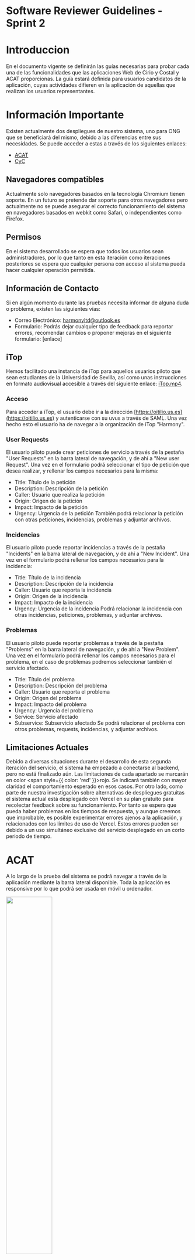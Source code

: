 # Software Reviewer Guidelines - Sprint 2

# Introduccion

En el documento vigente se definirán las guías necesarias para probar cada una de las funcionalidades que las aplicaciones Web de Cirio y Costal y ACAT proporcionas. La guía estará definida para usuarios candidatos de la aplicación, cuyas actividades difieren en la aplicación de aquellas que realizan los usuarios representantes.

# Información Importante

Existen actualmente dos despliegues de nuestro sistema, uno para ONG que se beneficiará del mismo, debido a las diferencias entre sus necesidades. Se puede acceder a estas a través de los siguientes enlaces:
- [ACAT](https://frontend-acat-sprint-2.vercel.app)
- [CyC](https://frontend-cyc-sprint2.vercel.app/)

## Navegadores compatibles
Actualmente solo navegadores basados en la tecnología Chromium tienen soporte. En un futuro se pretende dar soporte para otros navegadores pero actualmente no se puede asegurar el correcto funcionamiento del sistema en navegadores basados en webkit como Safari, o independientes como Firefox.

## Permisos
En el sistema desarrollado se espera que todos los usuarios sean administradores, por lo que tanto en esta iteración como iteraciones posteriores se espera que cualquier persona con acceso al sistema pueda hacer cualquier operación permitida.

## Información de Contacto
Si en algún momento durante las pruebas necesita informar de alguna duda o problema, existen las siguientes vías:
- Correo Electrónico: harmonyltd@outlook.es
- Formulario: Podrás dejar cualquier tipo de feedback para reportar errores, recomendar cambios o proponer mejoras en el siguiente formulario: [enlace]

## iTop
Hemos facilitado una instancia de iTop para aquellos usuarios piloto que sean estudiantes de la Universidad de Sevilla, así como unas instrucciones en formato audiovisual accesible a través del siguiente enlace: [iTop.mp4](/docs/Tutoriales/iTop).

### Acceso
Para acceder a iTop, el usuario debe ir a la dirección [https://oitilio.us.es](https://oitilio.us.es) y autenticarse con su uvus a través de SAML. Una vez hecho esto el usuario ha de navegar a la organización de iTop "Harmony".

### User Requests
El usuario piloto puede crear peticiones de servicio a través de la pestaña "User Requests" en la barra lateral de navegación, y de ahí a "New user Request". Una vez en el formulario podrá seleccionar el tipo de petición que desea realizar, y rellenar los campos necesarios para la misma:
- Title: Título de la petición
- Description: Descripción de la petición
- Caller: Usuario que realiza la petición
- Origin: Origen de la petición
- Impact: Impacto de la petición
- Urgency: Urgencia de la petición
También podrá relacionar la petición con otras peticiones, incidencias, problemas y adjuntar archivos.

### Incidencias
El usuario piloto puede reportar incidencias a través de la pestaña "Incidents" en la barra lateral de navegación, y de ahí a "New Incident". Una vez en el formulario podrá rellenar los campos necesarios para la incidencia:
- Title: Título de la incidencia
- Description: Descripción de la incidencia
- Caller: Usuario que reporta la incidencia
- Origin: Origen de la incidencia
- Impact: Impacto de la incidencia
- Urgency: Urgencia de la incidencia
Podrá relacionar la incidencia con otras incidencias, peticiones, problemas, y adjuntar archivos.

### Problemas
El usuario piloto puede reportar problemas a través de la pestaña "Problems" en la barra lateral de navegación, y de ahí a "New Problem". Una vez en el formulario podrá rellenar los campos necesarios para el problema, en el caso de problemas podremos seleccionar también el servicio afectado.
- Title: Título del problema
- Description: Descripción del problema
- Caller: Usuario que reporta el problema
- Origin: Origen del problema
- Impact: Impacto del problema
- Urgency: Urgencia del problema
- Service: Servicio afectado
- Subservice: Subservicio afectado
Se podrá relacionar el problema con otros problemas, requests, incidencias, y adjuntar archivos.

## Limitaciones Actuales
Debido a diversas situaciones durante el desarrollo de esta segunda iteración del servicio, el sistema ha empezado a conectarse al backend, pero no está finalizado aún. Las limitaciones de cada apartado se marcarán en color <span style={{ color: 'red' }}>rojo</span>. Se indicará también con mayor claridad el comportamiento esperado en esos casos.
Por otro lado, como parte de nuestra investigación sobre alternativas de despliegues gratuitas el sistema actual está desplegado con Vercel en su plan gratuito para recolectar feedback sobre su funcionamiento. Por tanto se espera que pueda haber problemas en los tiempos de respuesta, y aunque creemos que improbable, es posible experimentar errores ajenos a la aplicación, y relacionados con los límites de uso de Vercel. Estos errores pueden ser debido a un uso simultáneo exclusivo del servicio desplegado en un corto periodo de tiempo.

# ACAT
A lo largo de la prueba del sistema se podrá navegar a través de la aplicación mediante la barra lateral disponible. Toda la aplicación es responsive por lo que podrá ser usada en móvil u ordenador.

<img src="/img/usermanual/sprint2/acat-sidebar.png" height="50%"/>

## Login
Para usar la aplicación es necesario iniciar sesión, por tanto esta página será la primera con la que te encuentres en el sistema. No existe desde este punto ningún enlace a un registro ya que en nuestro sistema un usuario solo puede ser creado por otro, y por tanto alguien externo al sistema no podrá acceder de ninguna manera.

<img src="/img/usermanual/sprint2/acat-login.png" height="50%"/>

Para iniciar sesión puede rellenar el siguiente formulario con sus credenciales (usuario: aruiz_acat, contraseña: aruiz123.), y avanzar a la siguiente vista.

## Listado de Beneficiarios

Los beneficiarios de ACAT son las personas que reciben los servicios de esta ONG. Desde este listado podemos ver sus nombres, número de citas totales, edad y si el servicio que tenían que proporcionarles está finalizado.

<img src="/img/usermanual/sprint2/acat-beneficiarios.png" height="50%"/>

También podemos ver un listado de los beneficiarios finalizados.

<img src="/img/usermanual/sprint2/acat-finalizados.png" height="50%"/>

Haciendo click en uno de estos beneficiarios nos llevaŕa a los detalles del mismo.

## Exportar

En los distintos listados veremos estos botones de importar y exportar datos en relación a los listados que se muestran en pantalla. A través de estos podremos descargar o subir* los datos correspondientes al tipo de entidad que se muestra.

<img src="/img/usermanual/sprint2/acat-export.png" height="50%"/>

**Disclaimers:**
- <span style={{ color: 'red' }}>*La acción de importar no está implementada actualmente, por tanto el comportamiento esperado es un mensaje de error.</span>.

## Detalles de Beneficiario

<img src="/img/usermanual/sprint2/acat-beneficiariodetalle.png" height="50%"/>

Desde esta vista podremos editar, finalizar o eliminar un beneficiario con los controles arriba a la derecha.

<img src="/img/usermanual/sprint2/acat-beneficiarioedit.png" height="50%"/>
<img src="/img/usermanual/sprint2/acat-beneficiariodelete.png" height="50%"/>

**Disclaimers:**
- <span style={{ color: 'red' }}>Al hacer click en “Nueva intervención” nada deberá ocurrir, pues no está implementada esta feature desde esta vista.</span>
- <span style={{ color: 'red' }}>El panel derecho, actualmente vacío, existe para en un futuro enseñar las intervenciones asociadas a un beneficiario.</span>

## Dar de Alta

De vuelta al listado de beneficiarios, podemos hacer click en el botón de Dar de alta en la esquina superior derecha para acceder al formulario de alta de un beneficiario.

<img src="/img/usermanual/sprint2/acat-beneficiarioform.png" height="50%"/>

A través de este formulario podemos añadir la información de un beneficiario y registrarlo en el sistema.

**Disclaimers:**
- <span style={{ color: 'red' }}>El número de teléfono puede ser cualquier número entre 1 y 15 caracteres o nulo.</span>
- <span style={{ color: 'red' }}>El “Sexo” ha de ser “Man” o “Woman”. Por un error de diseño se ha dejado como entrada libre, algo que será corregido en un futuro.</span>
- <span style={{ color: 'red' }}>Las validaciones de campos no están implementadas en este modal. Si hay algún error desde backend el comportamiento esperado es un mensaje desde el navegador que diga que ha habido un error.</span>

## Listado de Intervenciones

Las intervenciones de ACAT son las los servicios que provee ACAT a sus beneficiarios, y registran el quién, cuándo y qué de una intervención.

<img src="/img/usermanual/sprint2/acat-intervenciones.png" height="50%"/>

Haciendo click en uno de estos beneficiarios nos llevaŕa a los detalles del mismo.

<img src="/img/usermanual/sprint2/acat-intervenciondetalle.png" height="50%"/>

Haciendo click en una de estas tarjetas nos mostrará un modal con los detalles de esta intervención.

Con los controles de la esquina superior derecha de la carta, podemos editar y eliminar una intervención.

**Disclaimers:**
- <span style={{ color: 'red' }}>Si la observación de una intervención se elimina no se actualizará correctamente. Este es un error conocido y será resuelto en futuros despliegues.</span>

## Crear Intervención

A través del botón “Crear Intervención” podemos acceder al siguiente formulario y rellenarlo con los datos del beneficiario, tipo de atención, fecha, técnico, motivo y observaciones.

<img src="/img/usermanual/sprint2/acat-intervencionform.png" height="50%"/>

**Disclaimers:**
- <span style={{ color: 'red' }}>Las validaciones de campos no están implementadas en este modal. Si hay algún error desde backend el comportamiento esperado es un mensaje desde el navegador que diga que ha habido un error.</span>

## Listar Usuarios

La última entidad de este sistema son los usuarios. A través del listado se pueden observar los distintos usuarios con acceso al sistema. Hacer click en cualquiera de ellos nos llevará a sus detalles.

<img src="/img/usermanual/sprint2/usuarios.png" height="50%"/>

## Detalles de Usuario

Desde los detalles de un usuario se podrán editar sus campos, incluido la contraseña.

<img src="/img/usermanual/sprint2/usuariodetalle.png" height="50%"/>

<img src="/img/usermanual/sprint2/usuarioedit.png" height="50%"/>

**Disclaimers:**
- <span style={{ color: 'red' }}>Actualmente existe un error conocido en el que al actualizar el usuario si no cambiamos el usuario y el email dará un error de que estos ya existen. Si cambiamos ambos debería funcionar.</span>

## Crear Usuario

En nuestro sistema un usuario existente podrá añadir nuevos usuarios al sistema accediendo a un formulario a través de la barra lateral de navegación.

<img src="/img/usermanual/sprint2/usuarioform.png" height="50%"/>

**Disclaimers:**
- <span style={{ color: 'red' }}>Las validaciones de campos no están implementadas en este modal. Si hay algún error desde backend el comportamiento esperado es un mensaje desde el navegador que diga que ha habido un error.</span>

## Cambiar/Restaurar Contraseña

Nuestro sistema permite a un usuario cambiar su contraseña a través de lo que se conoce como un código de 2FA. Si uno navega al apartado “Cambiar Contraseña” del menú lateral verá un botón para generar un código QR. Si se ha generado un código con anterioridad, este se sobreescribirá con el nuevo, de modo que sólo exista a la vez un código de doble factor.

<img src="/img/usermanual/sprint2/restaurar.png" height="50%"/>

Una vez generado el QR se puede escanear con una aplicación de 2FA, como Google Authenticator.

Si se nos olvida la contraseña podremos hacer click en el botón “¿Has olvidado tu contraseña?”.

<img src="/img/usermanual/sprint2/acat-login.png" height="50%"/>

<img src="/img/usermanual/sprint2/cambiarcontr.png" height="50%"/>

# Cirio y Costal

A lo largo de la prueba del sistema se podrá navegar a través de la aplicación mediante la barra lateral disponible. El sistema es responsive por lo que podrá ser utilizado tanto en dispositivos móviles como de escritorio.

<img src="/img/usermanual/sprint2/cyc-sidebar.png" height="50%"/>

## Login

Para usar la aplicación es necesario iniciar sesión, por tanto esta página será la primera con la que te encuentres en el sistema. No existe desde este punto ningún enlace a un registro ya que en nuestro sistema un usuario solo puede ser creado por otro, y por tanto alguien externo al sistema no podrá acceder de ninguna manera.

<img src="/img/usermanual/sprint2/cyc-home.png" height="50%"/>

Para iniciar sesión puede rellenar el siguiente formulario con sus credenciales (usuario: aruiz_cyc, contraseña: aruiz123.), y avanzar a la siguiente vista.

## Listado de Familias

Las familias de Cirio y Costal son las personas que reciben los servicios de esta ONG. Desde este listado podemos ver su primer apellido, el número de entregas pendientes y si han sido contactados para recogerlas.

<img src="/img/usermanual/sprint2/cyc-familias.png" height="50%"/>

Haciendo click en una de estas familias nos llevaŕa a los detalles de la misma.

# Exportar

En los distintos listados veremos estos botones de importar y exportar datos en relación a los listados que se muestran en pantalla. A través de estos podremos descargar o subir* los datos correspondientes al tipo de entidad que se muestra.

<img src="/img/usermanual/sprint2/acat-export.png" height="50%"/>

**Disclaimers:**
- <span style={{ color: 'red' }}>*La acción de importar no está implementada actualmente, por tanto el comportamiento esperado es un mensaje de error.</span>.

## Detalles de Familia

Desde los detalles de una familia podremos ver los detalles de una familia y sus miembros. De la misma manera podemos editarla o eliminarla con los controles superiores, así como eliminar miembros de la familia que no sean cabeza de familia.

También se podrán ver los detalles de una entrega, editar su estado y eliminar ciertos productos si no se entregarán finalmente.

<img src="/img/usermanual/sprint2/cyc-familiadetalle.png" height="50%"/>

**Disclaimers:**
- <span style={{ color: 'red' }}>En el panel derecho se ven las entregas de esa familia, pero no se podrá modificar el los detalles de un alimento por el momento.</span>
- <span style={{ color: 'red' }}>En el formulario “Nueva Entrega” existen una serie de limitaciones que se discutirán posteriormente.</span>
- <span style={{ color: 'red' }}>Existe un error conocido en la edición de una familia en la que los campos Teléfono, Dirección, Hermandad y observaciones actualmente no se pueden modificar.</span>

## Dar de Alta

De vuelta al listado de familias, podemos hacer click en el botón de Dar de alta en la esquina superior derecha para acceder al formulario de alta de una familia.

<img src="/img/usermanual/sprint2/cyc-familiaform1.png" height="50%"/>

<img src="/img/usermanual/sprint2/cyc-familiaform2.png" height="50%"/>

A través de este formulario podemos añadir la información de una familia, así como información sobre sus miembros y registrarlos en el sistema.

**Disclaimers:**
- <span style={{ color: 'red' }}>Las validaciones de campos no están implementadas en este modal. Si hay algún error desde backend el comportamiento esperado es un mensaje desde el navegador que diga que ha habido un error.</span>

## Listado de Inventario

El inventario de Cirio y Costal corresponde a los alimentos que residen en sus almacenes, tanto alimentos como la cantidad en cada uno de los almacenes. Si un producto está a punto de caducar se verá con un outline rojo.

<img src="/img/usermanual/sprint2/cyc-inventario.png" height="50%"/>

Haciendo click en una de estas tarjetas nos mostrará un modal con los detalles de este elemento.

<img src="/img/usermanual/sprint2/cyc-inventariodetalle.png" height="50%"/>

## Añadir Inventario

Desde este listado podemos agregar nuevos elementos mediante el botón Añadir Elemento.

<img src="/img/usermanual/sprint2/cyc-inventarioform.png" height="50%"/>

A través de este formulario podemos añadir la información de un nuevo elemento en el inventario de la ONG.

**Disclaimers:**
- <span style={{ color: 'red' }}>Las validaciones de campos no están implementadas en este modal. Si hay algún error desde backend el comportamiento esperado es un mensaje desde el navegador que diga que ha habido un error.</span>

## Listar Almacenes

En esta vista podremos ver todas los almacenes registrados en el sistema. La información que se guarda de cada almacén es únicamente su nombre.

<img src="/img/usermanual/sprint2/cyc-almacenes.png" height="50%"/>

Desde esta vista podremos eliminar o crear almacenes mediante los botones correspondientes **(Se solicita que no se borren almacenes ya existentes con alimentos en ellos. Borrarlos significa que los alimentos asociados se borren también del sistema).**

**Disclaimers:**
- <span style={{ color: 'red' }}>La función de edición no se encuentra disponible en estos momentos. Tratar de editar un almacén debería resultar en un error.</span>

## Crear Almacén

A través del botón “Añadir Almacén” podemos acceder al siguiente formulario.

<img src="/img/usermanual/sprint2/cyc-almacenform.png" height="50%"/>

**Disclaimers:**
- <span style={{ color: 'red' }}>Las validaciones de campos no están implementadas en este modal. Si hay algún error desde backend el comportamiento esperado es un mensaje desde el navegador que diga que ha habido un error.</span>

## Listado de Entregas

En esta vista podremos ver todas las entregas registradas en el sistema, incluyendo la familia, el estado, la fecha de entrega, así como los alimentos que la componen.

<img src="/img/usermanual/sprint2/cyc-entregas.png" height="50%"/>

**Disclaimers:**
- <span style={{ color: 'red' }}>La actualización de estado de las entregas no está disponible actualmente. El comportamiento esperado es que deje al usuario seleccionar el valor del desplegable pero que no se actualice de forma persistente.</span>
- <span style={{ color: 'red' }}>La actualización de las entregas o de sus alimentos no está disponible en estos momentos. Se espera que hacer click en dichos botones no resulte en ninguna acción del sistema.</span>

## Crear Entrega

A través del botón “Añadir Entrega” podemos acceder al siguiente formulario donde podremos crear una entrega con los alimentos necesarios, la cantidad de meses para los que esa entrega es válida, y el estado actual de la entrega y los alimentos.
- La fecha ha de ser posterior a la actual para que se cree y se enseñe correctamente.
- El valor del campo “Cantidad de meses” ha de ser 1 o superior.

<img src="/img/usermanual/sprint2/cyc-entregaform.png" height="50%"/>

**Disclaimers:**
- <span style={{ color: 'red' }}>Las validaciones de campos no están implementadas en este modal. Si hay algún error desde backend el comportamiento esperado es que la página se recargue y la entidad no se cree.</span>


## Listar Usuarios

La última entidad de este sistema son los usuarios. A través del listado se pueden observar los distintos usuarios con acceso al sistema. Hacer click en cualquiera de ellos nos llevará a sus detalles.

<img src="/img/usermanual/sprint2/usuarios.png" height="50%"/>

## Detalles de Usuario

Desde los detalles de un usuario se podrán editar sus campos, incluido la contraseña.

<img src="/img/usermanual/sprint2/usuariodetalle.png" height="50%"/>

<img src="/img/usermanual/sprint2/usuarioedit.png" height="50%"/>

**Disclaimers:**
- <span style={{ color: 'red' }}>Actualmente existe un error conocido en el que al actualizar el usuario si no cambiamos el usuario y el email dará un error de que estos ya existen. Si cambiamos ambos debería funcionar.</span>

## Crear Usuario

En nuestro sistema un usuario existente podrá añadir nuevos usuarios al sistema accediendo a un formulario a través de la barra lateral de navegación.

<img src="/img/usermanual/sprint2/usuarioform.png" height="50%"/>

**Disclaimers:**
- <span style={{ color: 'red' }}>Las validaciones de campos no están implementadas en este modal. Si hay algún error desde backend el comportamiento esperado es un mensaje desde el navegador que diga que ha habido un error.</span>

## Cambiar/Restaurar Contraseña

Nuestro sistema permite a un usuario cambiar su contraseña a través de lo que se conoce como un código de 2FA. Si uno navega al apartado “Cambiar Contraseña” del menú lateral verá un botón para generar un código QR. Si se ha generado un código con anterioridad, este se sobreescribirá con el nuevo, de modo que sólo exista a la vez un código de doble factor.

<img src="/img/usermanual/sprint2/restaurar.png" height="50%"/>

Una vez generado el QR se puede escanear con una aplicación de 2FA, como Google Authenticator.

Si se nos olvida la contraseña podremos hacer click en el botón “¿Has olvidado tu contraseña?”.

<img src="/img/usermanual/sprint2/acat-login.png" height="50%"/>

<img src="/img/usermanual/sprint2/cambiarcontr.png" height="50%"/>
